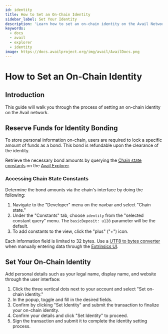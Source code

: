 ```yaml
---
id: identity
title: How to Set an On-Chain Identity
sidebar_label: Set Your Identity
description: 'Learn how to set an on-chain identity on the Avail Network.'
keywords:
  - docs
  - avail
  - explorer
  - identity
image: https://docs.availproject.org/img/avail/AvailDocs.png
---
```


# How to Set an On-Chain Identity

## Introduction

This guide will walk you through the process of setting an on-chain identity on the Avail network.

## Reserve Funds for Identity Bonding

To store personal information on-chain, users are required to lock a specific amount of funds as a bond. This bond is refundable upon the clearance of the identity.

Retrieve the necessary bond amounts by querying the [<ins>Chain state constants</ins>](https://explorer.avail.so/#/chainstate) on the [<ins>Avail Explorer</ins>](/docs/end-user-guide/explorer).

### Accessing Chain State Constants

Determine the bond amounts via the chain's interface by doing the following:

1. Navigate to the "Developer" menu on the navbar and select "Chain state."
2. Under the "Constants" tab, choose `identity` from the "selected constant query" menu. The `basicDeposit: u128` parameter will be the default.
3. To add constants to the view, click the "plus" ("+") icon.

Each information field is limited to 32 bytes. Use a [<ins>UTF8 to bytes converter</ins>](https://onlinetools.com/utf8/convert-utf8-to-bytes) 
when manually entering data through the [<ins>Extrinsics UI</ins>](https://explorer.avail.so/#/extrinsics).

## Set Your On-Chain Identity

Add personal details such as your legal name, display name, and website through the user interface:

1. Click the three vertical dots next to your account and select "Set on-chain identity."
2. In the popup, toggle and fill in the desired fields.
3. Confirm by clicking "Set Identity" and submit the transaction to finalize your on-chain identity.
4. Confirm your details and click "Set Identity" to proceed.
5. Sign the transaction and submit it to complete the identity setting process.

